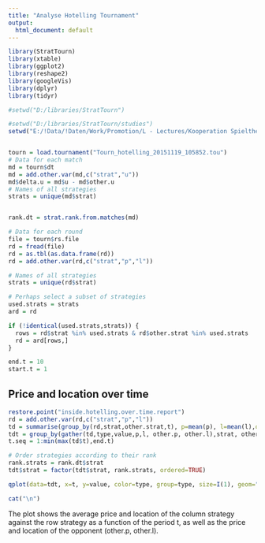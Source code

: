 ```yaml
---
title: "Analyse Hotelling Tournament"
output:
  html_document: default
---
```


```r
library(StratTourn)
library(xtable)
library(ggplot2)
library(reshape2)
library(googleVis)
library(dplyr)
library(tidyr)
```

```r
#setwd("D:/libraries/StratTourn")

#setwd("D:/libraries/StratTourn/studies")
setwd("E:/!Data/!Daten/Work/Promotion/L - Lectures/Kooperation Spieltheorie/WS 2015-16/StratTourn/studies")


tourn = load.tournament("Tourn_hotelling_20151119_105852.tou")
# Data for each match
md = tourn$dt
md = add.other.var(md,c("strat","u"))
md$delta.u = md$u - md$other.u
# Names of all strategies
strats = unique(md$strat)


rank.dt = strat.rank.from.matches(md)

# Data for each round
file = tourn$rs.file
rd = fread(file)
rd = as.tbl(as.data.frame(rd))
rd = add.other.var(rd,c("strat","p","l"))

# Names of all strategies
strats = unique(rd$strat)

# Perhaps select a subset of strategies
used.strats = strats
ard = rd

if (!identical(used.strats,strats)) {
  rows = rd$strat %in% used.strats & rd$other.strat %in% used.strats
  rd = ard[rows,]
}
```


```r
end.t = 10
start.t = 1
```

## Price and location over time
```r
restore.point("inside.hotelling.over.time.report")
rd = add.other.var(rd,c("strat","p","l"))
td = summarise(group_by(rd,strat,other.strat,t), p=mean(p), l=mean(l),other.p=mean(other.p), other.l=mean(other.l), num.obs = length(t))
tdt = group_by(gather(td,type,value,p,l, other.p, other.l),strat, other.strat, t, type)
t.seq = 1:min(max(td$t),end.t)

# Order strategies according to their rank
rank.strats = rank.dt$strat
tdt$strat = factor(tdt$strat, rank.strats, ordered=TRUE)

qplot(data=tdt, x=t, y=value, color=type, group=type, size=I(1), geom="line") + facet_grid(other.strat~strat)
```
```r
cat("\n")
```
The plot shows the average price and location of the column strategy against the row strategy as a function of the period t, as well as the price and location of the opponent (other.p, other.l).

